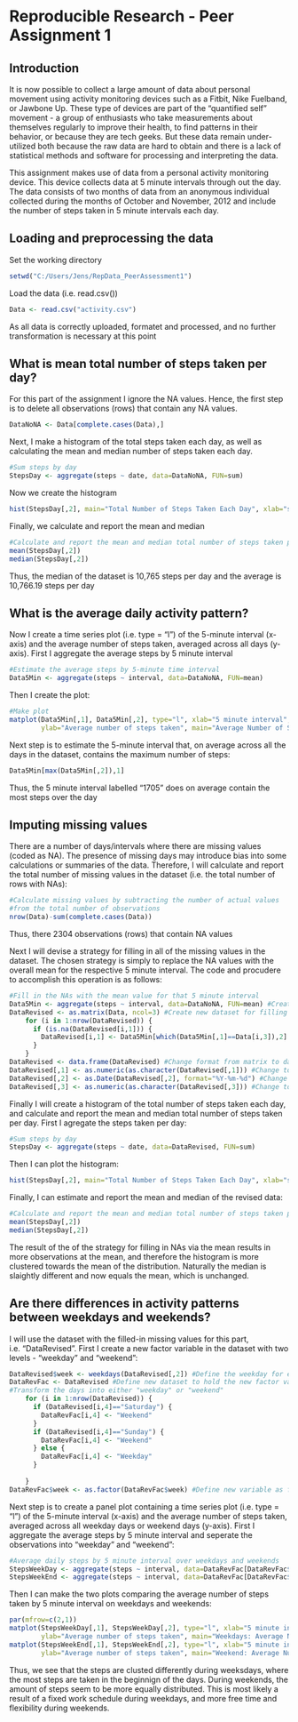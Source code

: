Reproducible Research - Peer Assignment 1
========================================================

## Introduction
It is now possible to collect a large amount of data about personal movement using activity monitoring devices such as a Fitbit, Nike Fuelband, or Jawbone Up. These type of devices are part of the "quantified self" movement - a group of enthusiasts who take measurements about themselves regularly to improve their health, to find patterns in their behavior, or because they are tech geeks. But these data remain under-utilized both because the raw data are hard to obtain and there is a lack of statistical methods and software for processing and interpreting the data. 

This assignment makes use of data from a personal activity monitoring device. This device collects data at 5 minute intervals through out the day. The data consists of two months of data from an anonymous individual collected during the months of October and November, 2012 and include the number of steps taken in 5 minute intervals each day.

## Loading and preprocessing the data
Set the working directory
```r
setwd("C:/Users/Jens/RepData_PeerAssessment1")
```

Load the data (i.e. read.csv())
```r
Data <- read.csv("activity.csv")
```
    
As all data is correctly uploaded, formatet and processed, and no further transformation is necessary at this 
point

## What is mean total number of steps taken per day?
For this part of the assignment I ignore the NA values. Hence, the first step is to delete
all observations (rows) that contain any NA values. 

```r
DataNoNA <- Data[complete.cases(Data),]
```

Next, I make a histogram of the total steps taken each day, as well as calculating the mean and 
median number of steps taken each day.

```r
#Sum steps by day
StepsDay <- aggregate(steps ~ date, data=DataNoNA, FUN=sum)
```

Now we create the histogram
```r
hist(StepsDay[,2], main="Total Number of Steps Taken Each Day", xlab="steps per day")
```

Finally, we calculate and report the mean and median
```r
#Calculate and report the mean and median total number of steps taken per day
mean(StepsDay[,2])
median(StepsDay[,2])
```
Thus, the median of the dataset is 10,765 steps per day and the average is 10,766.19 steps per day

## What is the average daily activity pattern?
Now I create a time series plot (i.e. type = "l") of the 5-minute interval (x-axis) and the average number of steps taken, averaged across all days (y-axis). First I aggregate the average steps by 5 minute interval
```r
#Estimate the average steps by 5-minute time interval
Data5Min <- aggregate(steps ~ interval, data=DataNoNA, FUN=mean)
```

Then I create the plot: 
```r
#Make plot
matplot(Data5Min[,1], Data5Min[,2], type="l", xlab="5 minute interval", col="red", 
        ylab="Average number of steps taken", main="Average Number of Steps by 5 Minute Interval")

```

Next step is to estimate the 5-minute interval that, on average across all the days in the dataset, contains the maximum number of steps:
```r
Data5Min[max(Data5Min[,2]),1]
```
Thus, the 5 minute interval labelled "1705" does on average contain the most steps over the day    

## Imputing missing values
There are a number of days/intervals where there are missing values (coded as NA). The presence of missing days may introduce bias into some calculations or summaries of the data. Therefore, I will calculate and report the total number of missing values in the dataset (i.e. the total number of rows with NAs):
```r
#Calculate missing values by subtracting the number of actual values 
#from the total number of observations
nrow(Data)-sum(complete.cases(Data))
```
Thus, there 2304 observations (rows) that contain NA values

Next I will devise a strategy for filling in all of the missing values in the dataset. The chosen strategy is simply to replace the NA values with the overall mean for the respective 5 minute interval. The code and procudere to accomplish this operation is as follows:
```r
#Fill in the NAs with the mean value for that 5 minute interval
Data5Min <- aggregate(steps ~ interval, data=DataNoNA, FUN=mean) #Create averages for 5 minute intervals
DataRevised <- as.matrix(Data, ncol=3) #Create new dataset for filling in NAs
    for (i in 1:nrow(DataRevised)) {
      if (is.na(DataRevised[i,1])) {
        DataRevised[i,1] <- Data5Min[which(Data5Min[,1]==Data[i,3]),2]
      } 
    }
DataRevised <- data.frame(DataRevised) #Change format from matrix to data frame
DataRevised[,1] <- as.numeric(as.character(DataRevised[,1])) #Change to numeric format  
DataRevised[,2] <- as.Date(DataRevised[,2], format="%Y-%m-%d") #Change to date format
DataRevised[,3] <- as.numeric(as.character(DataRevised[,3])) #Change to numeric format
```

Finally I will create a histogram of the total number of steps taken each day, and calculate and report the mean and median total number of steps taken per day. First I agregate the steps taken per day:
```r
#Sum steps by day
StepsDay <- aggregate(steps ~ date, data=DataRevised, FUN=sum)
```
Then I can plot the histogram:
```r
hist(StepsDay[,2], main="Total Number of Steps Taken Each Day", xlab="steps per day")
```
Finally, I can estimate and report the mean and median of the revised data:
```r
#Calculate and report the mean and median total number of steps taken per day
mean(StepsDay[,2])
median(StepsDay[,2])
```
The result of the of the strategy for filling in NAs via the mean results in more observations at the mean, and therefore the histogram is more clustered towards the mean of the distribution. Naturally the median is slaightly different and now equals the mean, which is unchanged.


## Are there differences in activity patterns between weekdays and weekends?
I will use the dataset with the filled-in missing values for this part, i.e. "DataRevised". First I create a new factor variable in the dataset with two levels - "weekday" and "weekend":
```r
DataRevised$week <- weekdays(DataRevised[,2]) #Define the weekday for each observation
DataRevFac <- DataRevised #Define new dataset to hold the new factor variable
#Transform the days into either "weekday" or "weekend"
    for (i in 1:nrow(DataRevised)) {
      if (DataRevised[i,4]=="Saturday") {
        DataRevFac[i,4] <- "Weekend"        
      }
      if (DataRevised[i,4]=="Sunday") {
        DataRevFac[i,4] <- "Weekend"
      } else {
        DataRevFac[i,4] <- "Weekday"
      }
      
    }
DataRevFac$week <- as.factor(DataRevFac$week) #Define new variable as factor
```

Next step is to create a panel plot containing a time series plot (i.e. type = "l") of the 5-minute interval (x-axis) and the average number of steps taken, averaged across all weekday days or weekend days (y-axis). First I aggregate the average steps by 5 minute interval and seperate the observations into "weekday" and "weekend":
```r
#Average daily steps by 5 minute interval over weekdays and weekends
StepsWeekDay <- aggregate(steps ~ interval, data=DataRevFac[DataRevFac$week=="Weekday",], FUN=mean)
StepsWeekEnd <- aggregate(steps ~ interval, data=DataRevFac[DataRevFac$week=="Weekend",], FUN=mean)
```

Then I can make the two plots comparing the average number of steps taken by 5 minute interval on weekdays and weekends:
```r
par(mfrow=c(2,1)) 
matplot(StepsWeekDay[,1], StepsWeekDay[,2], type="l", xlab="5 minute interval", col="red", ylim=c(0,250), 
        ylab="Average number of steps taken", main="Weekdays: Average Number of Steps by 5 Minute Interval")
matplot(StepsWeekEnd[,1], StepsWeekEnd[,2], type="l", xlab="5 minute interval", col="green", ylim=c(0,250),
        ylab="Average number of steps taken", main="Weekend: Average Number of Steps by 5 Minute Interval")
```

Thus, we see that the steps are clusted differently during weeksdays, where the most steps are taken in the beginnign of the days. During weekends, the amount of steps seem to be more equally distributed. This is most likely a result of a fixed work schedule during weekdays, and more free time and flexibility during weekends.
